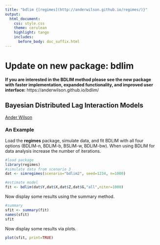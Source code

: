 ```yaml
---
title: "bdlim {[regimes](http://anderwilson.github.io/regimes/)}"
output:
  html_document:
    css: style.css
    theme: cerulean
    highlight: tango
    includes:
      before_body: doc_suffix.html
---
```





# Update on new package: bdlim

**If you are interested in the BDLIM method please see the new package with faster implementation, expanded functionality, and improved user interface:** https://anderwilson.github.io/bdlim/


## Bayesian Distributed Lag Interaction Models
[Ander Wilson](http://anderwilson.github.io/)

### An Example
Load the **regimes** package, simulate data, and fit BDLIM with all four options (BDLIM-n, BDLIM-b, BSLIM-w, BDLIM-bw). When using BDLIM for data analysis increase the number of iterations.
```r
#load package
library(regimes)
#simulate data from scenario 3
dat <- simregimes(scenario="bdlim2", seed=1234, n=1000)

#estimate model
fit <- bdlim(dat$Y,dat$X,dat$Z,dat$G,"all",niter=1000)
```

Now display some results using the summary method.
```r
#summary
sfit <- summary(fit)
names(sfit)
sfit

```

Now display some results via plots.
```r
plot(sfit, print=TRUE)
```


